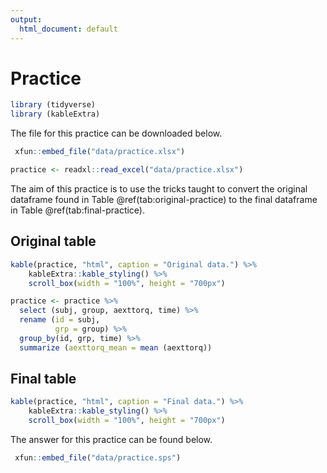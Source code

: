 ```yaml
---
output:
  html_document: default
---
```


# Practice {#practice}

```r
library (tidyverse)
library (kableExtra)
```


The file for this practice can be downloaded below.

```r
 xfun::embed_file("data/practice.xlsx")
```

```r
practice <- readxl::read_excel("data/practice.xlsx")
```

The aim of this practice is to use the tricks taught to convert the original dataframe found in Table \@ref(tab:original-practice) to the final dataframe in Table \@ref(tab:final-practice).

## Original table

```r
kable(practice, "html", caption = "Original data.") %>%
    kableExtra::kable_styling() %>%
    scroll_box(width = "100%", height = "700px")
```


```r
practice <- practice %>%
  select (subj, group, aexttorq, time) %>%
  rename (id = subj,
          grp = group) %>%
  group_by(id, grp, time) %>%
  summarize (aexttorq_mean = mean (aexttorq))
```

## Final table

```r
kable(practice, "html", caption = "Final data.") %>%
    kableExtra::kable_styling() %>%
    scroll_box(width = "100%", height = "700px")
```

The answer for this practice can be found below.

```r
 xfun::embed_file("data/practice.sps")
```